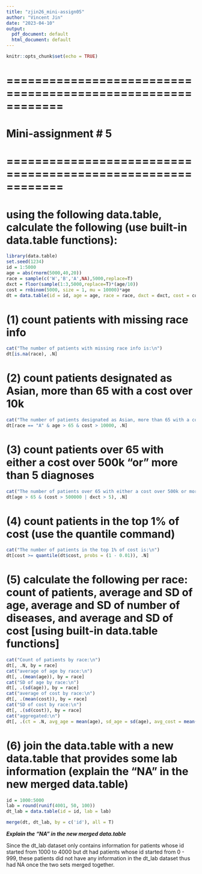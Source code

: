 ```yaml
---
title: "zjin26_mini-assign05"
author: "Vincent Jin"
date: "2023-04-10"
output:
  pdf_document: default
  html_document: default
---
```


```r
knitr::opts_chunk$set(echo = TRUE)
```

# ============================================================ 
# 	Mini-assignment # 5
# ============================================================ 

# using the following data.table, calculate the following (use built-in data.table functions):

``` r
library(data.table)
set.seed(1234)
id = 1:5000
age = abs(rnorm(5000,40,20))
race = sample(c('W','B','A',NA),5000,replace=T)
dxct = floor(sample(1:3,5000,replace=T)*(age/10))
cost = rnbinom(5000, size = 1, mu = 10000)*age
dt = data.table(id = id, age = age, race = race, dxct = dxct, cost = cost)
```

# (1) count patients with missing race info

``` r
cat("The number of patients with missing race info is:\n")
dt[is.na(race), .N]
```

# (2) count patients designated as Asian, more than 65 with a cost over 10k

``` r
cat("The number of patients designated as Asian, more than 65 with a cost over 10k is:\n")
dt[race == "A" & age > 65 & cost > 10000, .N]
```

# (3) count patients over 65 with either a cost over 500k "or" more than 5 diagnoses

``` r
cat("The number of patients over 65 with either a cost over 500k or more than 5 diagnoses is:\n")
dt[age > 65 & (cost > 500000 | dxct > 5), .N]
```

# (4) count patients in the top 1% of cost (use the quantile command)

``` r
cat("The number of patients in the top 1% of cost is:\n")
dt[cost >= quantile(dt$cost, probs = (1 - 0.01)), .N]
```

# (5) calculate the following per race: count of patients, average and SD of age, average and SD of number of diseases, and average and SD of cost [using built-in data.table functions]

``` r
cat("Count of patients by race:\n")
dt[, .N, by = race]
cat("average of age by race:\n")
dt[, .(mean(age)), by = race]
cat("SD of age by race:\n")
dt[, .(sd(age)), by = race]
cat("average of cost by race:\n")
dt[, .(mean(cost)), by = race]
cat("SD of cost by race:\n")
dt[, .(sd(cost)), by = race]
cat("aggregated:\n")
dt[, .(ct = .N, avg_age = mean(age), sd_age = sd(age), avg_cost = mean(cost), sd_cost = sd(cost)), by = race]
```

# (6) join the data.table with a new data.table that provides some lab information (explain the "NA" in the new merged data.table)

``` r
id = 1000:5000
lab = round(runif(4001, 50, 100))
dt_lab = data.table(id = id, lab = lab)

```

``` r
merge(dt, dt_lab, by = c('id'), all = T)
```

***Explain the "NA" in the new merged data.table***

Since the dt_lab dataset only contains information for patients whose id started from 1000 to 4000 but dt had patients whose id started from 0 - 999, these patients did not have any information in the dt_lab dataset thus had NA once the two sets merged together.